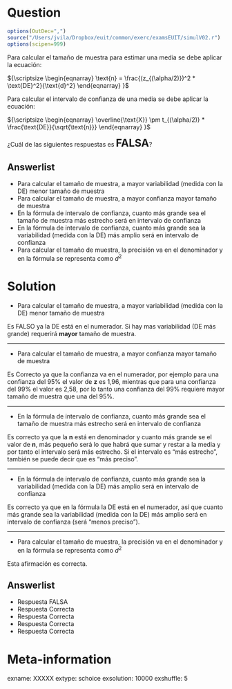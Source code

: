Question
========
```r
options(OutDec=",")
source("/Users/jvila/Dropbox/euit/common/exerc/examsEUIT/simulV02.r")
options(scipen=999)

```
Para calcular el tamaño de muestra para estimar una media se debe aplicar la ecuación:

${\scriptsize
\begin{eqnarray}
\text{n} = \frac{(z_{(\alpha/2)})^2 * \text{DE}^2}{\text{d}^2}
\end{eqnarray}
}$

Para calcular el intervalo de confianza de una media se debe aplicar la ecuación:

${\scriptsize
\begin{eqnarray}
\overline{\text{X}} \pm t_{(\alpha/2)} * \frac{\text{DE}}{\sqrt{\text{n}}}
\end{eqnarray}
}$

¿Cuál de las siguientes respuestas es <font size="5"> **FALSA**</font>?

Answerlist
----------
* Para calcular el tamaño de muestra, a mayor variabilidad (medida con la DE) menor tamaño de muestra
* Para calcular el tamaño de muestra, a mayor confianza mayor tamaño de muestra
* En la fórmula de intervalo de confianza, cuanto más grande sea el tamaño de muestra más estrecho será en intervalo de confianza
* En la fórmula de intervalo de confianza, cuanto más grande sea la variabilidad (medida con la DE) más amplio será en intervalo de confianza
* Para calcular el tamaño de muestra, la precisión va en el denominador y en la fórmula se representa como $d^2$


Solution
========

* Para calcular el tamaño de muestra, a mayor variabilidad (medida con la DE) menor tamaño de muestra

Es FALSO ya la DE está en el numerador. Si hay mas variabilidad (DE más grande) requerirá **mayor** tamaño de muestra.

-----

* Para calcular el tamaño de muestra, a mayor confianza mayor tamaño de muestra

Es Correcto ya que la confianza va en el numerador, por ejemplo para una confianza del 95% el valor de **z** es 1,96, mientras que para una confianza del 99% el valor es 2,58, por lo tanto una confianza del 99% requiere mayor tamaño de muestra que una del 95%.

-----

* En la fórmula de intervalo de confianza, cuanto más grande sea el tamaño de muestra más estrecho será en intervalo de confianza

Es correcto ya que la **n** está en denominador y cuanto más grande se el valor de **n**,  más pequeño será lo que habrá que sumar y restar a la media y por tanto el intervalo será más estrecho. Si el intervalo es "más estrecho", también se puede decir que es "más preciso".

-----

* En la fórmula de intervalo de confianza, cuanto más grande sea la variabilidad (medida con la DE) más amplio será en intervalo de confianza

Es correcto ya que en la fórmula la DE está en el numerador, así que cuanto más grande sea la variabilidad (medida con la DE) más amplio será en intervalo de confianza (será "menos preciso").

-----

* Para calcular el tamaño de muestra, la precisión va en el denominador y en la fórmula se representa como $d^2$

Esta afirmación es correcta.



Answerlist
----------
* Respuesta FALSA
* Respuesta Correcta
* Respuesta Correcta
* Respuesta Correcta
* Respuesta Correcta



Meta-information
================
exname: XXXXX
extype: schoice
exsolution: 10000
exshuffle: 5
